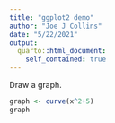 ```yaml
---
title: "ggplot2 demo"
author: "Joe J Collins"
date: "5/22/2021"
output:
  quarto::html_document:
    self_contained: true
---
```


Draw a graph.

```r
graph <- curve(x^2+5)
graph
```